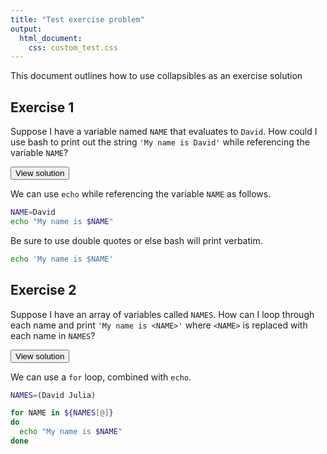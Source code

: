 ```yaml
---
title: "Test exercise problem"
output: 
  html_document:
    css: custom_test.css
---
```


This document outlines how to use collapsibles as an exercise solution

## Exercise 1

Suppose I have a variable named `NAME` that evaluates to `David`. How could I use bash to print out the string `'My name is David'` while referencing the variable `NAME`?

<button type="button" class="collapsible">View solution</button>
<div class="content">

We can use `echo` while referencing the variable `NAME` as follows.

```bash
NAME=David
echo "My name is $NAME"
```

Be sure to use double quotes or else bash will print verbatim.

```bash
echo 'My name is $NAME'
```

</div>

## Exercise 2

Suppose I have an array of variables called `NAMES`. How can I loop through each name and print `'My name is <NAME>'` where `<NAME>` is replaced with each name in `NAMES`?

<button type="button" class="collapsible">View solution</button>
<div class="content">

We can use a `for` loop, combined with `echo`.

```bash
NAMES=(David Julia)

for NAME in ${NAMES[@]}
do
  echo "My name is $NAME"
done
```

</div>



<script language="JavaScript" src="custom_js.js"></script>